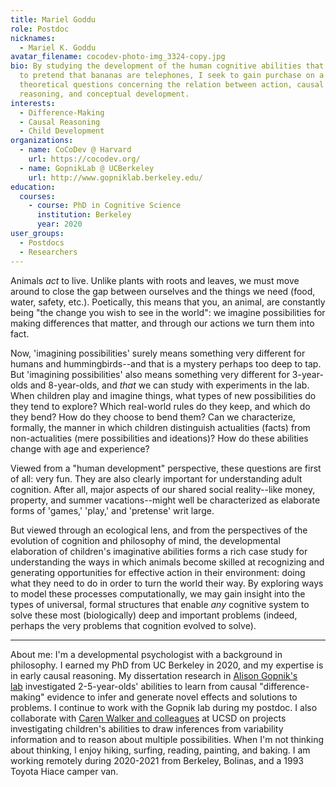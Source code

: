 ```yaml
---
title: Mariel Goddu
role: Postdoc
nicknames:
  - Mariel K. Goddu
avatar_filename: cocodev-photo-img_3324-copy.jpg
bio: By studying the development of the human cognitive abilities that enable us
  to pretend that bananas are telephones, I seek to gain purchase on a set of
  theoretical questions concerning the relation between action, causal
  reasoning, and conceptual development.
interests:
  - Difference-Making
  - Causal Reasoning
  - Child Development
organizations:
  - name: CoCoDev @ Harvard
    url: https://cocodev.org/
  - name: GopnikLab @ UCBerkeley
    url: http://www.gopniklab.berkeley.edu/
education:
  courses:
    - course: PhD in Cognitive Science
      institution: Berkeley
      year: 2020
user_groups:
  - Postdocs
  - Researchers
---
```

Animals *act* to live. Unlike plants with roots and leaves, we must move around to close the gap between ourselves and the things we need (food, water, safety, etc.). Poetically, this means that you, an animal, are constantly being "the change you wish to see in the world": we imagine possibilities for making differences that matter, and through our actions we turn them into fact.

Now, 'imagining possibilities' surely means something very different for humans and hummingbirds--and that is a mystery perhaps too deep to tap. But 'imagining possibilities' also means something very different for 3-year-olds and 8-year-olds, and *that* we can study with experiments in the lab. When children play and imagine things, what types of new possibilities do they tend to explore? Which real-world rules do they keep, and which do they bend? How do they choose to bend them? Can we characterize, formally, the manner in which children distinguish actualities (facts) from non-actualities (mere possibilities and ideations)? How do these abilities change with age and experience?

Viewed from a "human development" perspective, these questions are first of all: very fun. They are also clearly important for understanding adult cognition. After all, major aspects of our shared social reality--like money, property, and summer vacations--might well be characterized as elaborate forms of 'games,' 'play,' and 'pretense' writ large.

But viewed through an ecological lens, and from the perspectives of the evolution of cognition and philosophy of mind, the developmental elaboration of children's imaginative abilities forms a rich case study for understanding the ways in which animals become skilled at recognizing and generating opportunities for effective action in their environment: doing what they need to do in order to turn the world their way. By exploring ways to model these processes computationally, we may gain insight into the types of universal, formal structures that enable *any* cognitive system to solve these most (biologically) deep and important problems (indeed, perhaps the very problems that cognition evolved to solve).

- - -

About me: I'm a developmental psychologist with a background in philosophy. I earned my PhD from UC Berkeley in 2020, and my expertise is in early causal reasoning. My dissertation research in [Alison Gopnik's lab](http://www.gopniklab.berkeley.edu/) investigated 2-5-year-olds' abilities to learn from causal "difference-making" evidence to infer and generate novel effects and solutions to problems. I continue to work with the Gopnik lab during my postdoc. I also collaborate with [Caren Walker and colleagues](http://elc-lab-ucsd.com/) at UCSD on projects investigating children's abilities to draw inferences from variability information and to reason about multiple possibilities. When I'm not thinking about thinking, I enjoy hiking, surfing, reading, painting, and baking. I am working remotely during 2020-2021 from Berkeley, Bolinas, and a 1993 Toyota Hiace camper van.